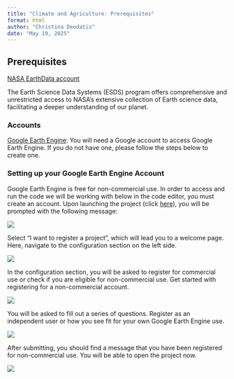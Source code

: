 ```yaml
---
title: "Climate and Agriculture: Prerequisites"
format: html
author: "Christina Deodatis"
date: "May 19, 2025"
---
```


## Prerequisites

[NASA EarthData account](https://urs.earthdata.nasa.gov/users/new)

The Earth Science Data Systems (ESDS) program offers comprehensive and unrestricted access to NASA's extensive collection of Earth science data, facilitating a deeper understanding of our planet.

### Accounts
[Google Earth Engine](https://earthengine.google.com/): You will need a Google account to access Google Earth Engine. If you do not have one, please follow the steps below to create one.

### Setting up your Google Earth Engine Account

Google Earth Engine is free for non-commercial use. In order to access and run the code we will be working with below in the code editor, you must create an account. Upon launching the project (click [here](https://code.earthengine.google.com/6fb536d4819b9d27551094f6ed3a8b52)), you will be prompted with the following message:

![](images/gee1.png){fig-align="center"}

Select "I want to register a project", which will lead you to a welcome page. Here, navigate to the configuration section on the left side.

![](images/gee2.png){fig-align="center"}

In the configuration section, you will be asked to register for commercial use or check if you are eligible for non-commercial use. Get started with registering for a non-commercial account.

![](images/gee3.png){fig-align="center"}

You will be asked to fill out a series of questions. Register as an independent user or how you see fit for your own Google Earth Engine use.

![](images/gee4.png){fig-align="center"}

After submitting, you should find a message that you have been registered for non-commercial use. You will be able to open the project now.

![](images/gee5.png){fig-align="center"}